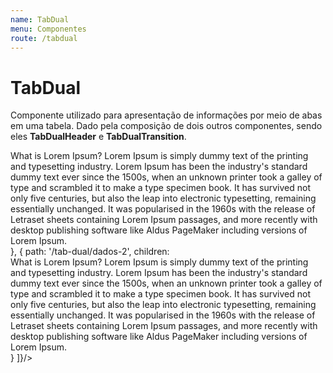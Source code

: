 ```yaml
---
name: TabDual
menu: Componentes
route: /tabdual
---
```



# TabDual

Componente utilizado para apresentação de informações por meio de abas em uma tabela. Dado pela composição de dois outros componentes, sendo eles **TabDualHeader** e **TabDualTransition**.

<Playground>
  <div style={{...containerDocz, height: 400}}>
        <TabDualHeader
            pathOne='/tab-dual/dados-1'
            tabNameOne='Dados 1'
            pathTwo='/tab-dual/dados-2'
            tabNameTwo='Dados 2'
        />
        <TabDualTransition components={[
            { path: '/tab-dual/dados-1', children: <div style={{display: 'grid', placeItems: 'center', marginTop: '20px', fontSize: '1.8rem'}}>
                What is Lorem Ipsum?
                Lorem Ipsum is simply dummy text of the printing and typesetting industry. Lorem Ipsum has been the industry's standard dummy text ever since the 1500s, when an unknown printer took a galley of type and scrambled it to make a type specimen book. It has survived not only five centuries, but also the leap into electronic typesetting, remaining essentially unchanged. It was popularised in the 1960s with the release of Letraset sheets containing Lorem Ipsum passages, and more recently with desktop publishing software like Aldus PageMaker including versions of Lorem Ipsum.
            </div> },
            { path: '/tab-dual/dados-2', children: <div style={{display: 'grid', placeItems: 'center', marginTop: '20px', fontSize: '1.8rem'}}>
                What is Lorem Ipsum?
                Lorem Ipsum is simply dummy text of the printing and typesetting industry. Lorem Ipsum has been the industry's standard dummy text ever since the 1500s, when an unknown printer took a galley of type and scrambled it to make a type specimen book. It has survived not only five centuries, but also the leap into electronic typesetting, remaining essentially unchanged. It was popularised in the 1960s with the release of Letraset sheets containing Lorem Ipsum passages, and more recently with desktop publishing software like Aldus PageMaker including versions of Lorem Ipsum.
            </div> }
        ]}/>
    </div>
</Playground>